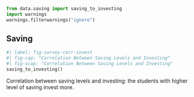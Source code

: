 ```python
from data.saving import saving_to_investing
import warnings
warnings.filterwarnings("ignore")
```

## Saving

```python
#| label: fig-survey-corr-invest
#| fig-cap: "Correlation Between Saving Levels and Investing"
#| fig-scap: "Correlation Between Saving Levels and Investing"
saving_to_investing()
```

Correlation between saving levels and investing: the students with higher level of saving invest more. 